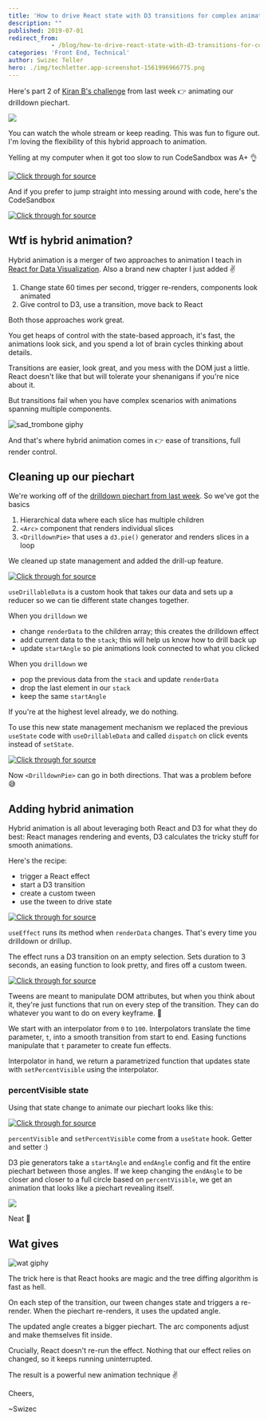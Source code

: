 ```yaml
---
title: 'How to drive React state with D3 transitions for complex animation'
description: ""
published: 2019-07-01
redirect_from: 
            - /blog/how-to-drive-react-state-with-d3-transitions-for-complex-animation/swizec/9143
categories: 'Front End, Technical'
author: Swizec Teller
hero: ./img/techletter.app-screenshot-1561996966775.png
---
```

Here's part 2 of [Kiran B's challenge](https://swizec.com/blog/a-drilldown-piechart-with-react-and-d3/swizec/9140) from last week 👉 animating our drilldown piechart.



![](./img/ygw2Esu.gif)



You can watch the whole stream or keep reading. This was fun to figure out. I'm loving the flexibility of this hybrid approach to animation.



Yelling at my computer when it got too slow to run CodeSandbox was A+ 👌



[![Click through for source](./img/techletter.app-screenshot-1561996966775.png)](https://www.youtube.com/watch?v=LmAFUmmsRyE)



And if you prefer to jump straight into messing around with code, here's the CodeSandbox



[![Click through for source](./img/techletter.app-screenshot-1561996982609.png)](https://codesandbox.io/s/drilldown-piechart-in-react-and-d3-d62y5)



## Wtf is hybrid animation?



Hybrid animation is a merger of two approaches to animation I teach in [React for Data Visualization](https://reactfordataviz.com). Also a brand new chapter I just added ✌️



1. Change state 60 times per second, trigger re-renders, components look animated
2. Give control to D3, use a transition, move back to React



Both those approaches work great.



You get heaps of control with the state-based approach, it's fast, the animations look sick, and you spend a lot of brain cycles thinking about details.



Transitions are easier, look great, and you mess with the DOM just a little. React doesn't like that but will tolerate your shenanigans if you're nice about it.



But transitions fail when you have complex scenarios with animations spanning multiple components.



![sad_trombone giphy](./img/media-3oriOaivTEk4PotVEQ-giphy.gif)



And that's where hybrid animation comes in 👉 ease of transitions, full render control.



## Cleaning up our piechart



We're working off of the [drilldown piechart from last week](https://swizec.com/blog/a-drilldown-piechart-with-react-and-d3/swizec/9140). So we've got the basics



1. Hierarchical data where each slice has multiple children
2. `<Arc>` component that renders individual slices
3. `<DrilldownPie>` that uses a `d3.pie()` generator and renders slices in a loop



We cleaned up state management and added the drill-up feature.



[![Click through for source](./img/techletter.app-screenshot-1561996984642.png)](https://carbon.now.sh/?bg=rgba(255,255,255,1)&t=seti&l=javascript&ds=true&wc=true&wa=true&pv=48px&ph=32px&ln=false&code=function%20useDrillableData(data)%20%7B%0A%20%20const%20initialState%20%3D%20%7B%0A%20%20%20%20renderData%3A%20data%2C%0A%20%20%20%20stack%3A%20%5B%5D%2C%0A%20%20%20%20startAngle%3A%200%0A%20%20%7D%3B%0A%0A%20%20return%20useReducer((state%2C%20action)%20%3D%3E%20%7B%0A%20%20%20%20switch%20(action.type)%20%7B%0A%20%20%20%20%20%20case%20%22drilldown%22%3A%0A%20%20%20%20%20%20%20%20return%20%7B%0A%20%20%20%20%20%20%20%20%20%20renderData%3A%20state.renderData%5Baction.index%5D.children%2C%0A%20%20%20%20%20%20%20%20%20%20stack%3A%20%5B...state.stack%2C%20state.renderData%5D%2C%0A%20%20%20%20%20%20%20%20%20%20startAngle%3A%20action.startAngle%0A%20%20%20%20%20%20%20%20%7D%3B%0A%20%20%20%20%20%20case%20%22drillup%22%3A%0A%20%20%20%20%20%20%20%20if%20(state.stack.length%20%3E%200)%20%7B%0A%20%20%20%20%20%20%20%20%20%20return%20%7B%0A%20%20%20%20%20%20%20%20%20%20%20%20renderData%3A%20state.stack.slice(-1)%5B0%5D%2C%0A%20%20%20%20%20%20%20%20%20%20%20%20stack%3A%20state.stack.slice(0%2C%20-1)%2C%0A%20%20%20%20%20%20%20%20%20%20%20%20startAngle%3A%20state.startAngle%0A%20%20%20%20%20%20%20%20%20%20%7D%3B%0A%20%20%20%20%20%20%20%20%7D%20else%20%7B%0A%20%20%20%20%20%20%20%20%20%20return%20state%3B%0A%20%20%20%20%20%20%20%20%7D%0A%20%20%20%20%20%20default%3A%0A%20%20%20%20%20%20%20%20return%20state%3B%0A%20%20%20%20%7D%0A%20%20%7D%2C%20initialState)%3B%0A%7D)



`useDrillableData` is a custom hook that takes our data and sets up a reducer so we can tie different state changes together.



When you `drilldown` we



- change `renderData` to the children array; this creates the drilldown effect
- add current data to the `stack`; this will help us know how to drill back up
- update `startAngle` so pie animations look connected to what you clicked



When you `drilldown` we



- pop the previous data from the `stack` and update `renderData`
- drop the last element in our `stack`
- keep the same `startAngle`



If you're at the highest level already, we do nothing.



To use this new state management mechanism we replaced the previous `useState` code with `useDrillableData` and called `dispatch` on click events instead of `setState`.



[![Click through for source](./img/techletter.app-screenshot-1561996964164.png)](https://carbon.now.sh/?bg=rgba(255,255,255,1)&t=seti&l=javascript&ds=true&wc=true&wa=true&pv=48px&ph=32px&ln=false&code=const%20DrilldownPie%20%3D%20(%7B%20data%2C%20x%2C%20y%20%7D)%20%3D%3E%20%7B%0A%20%20const%20%5B%7B%20renderData%2C%20startAngle%20%7D%2C%20dispatch%5D%20%3D%20useDrillableData(data)%3B%0A%20%20%0A%20%20%2F%2F%20...%0A%20%20%0A%20%20function%20drilldown(%7B%20startAngle%2C%20index%20%7D)%20%7B%0A%20%20%20%20dispatch(%7B%20type%3A%20%22drilldown%22%2C%20index%2C%20startAngle%20%7D)%3B%0A%20%20%7D%0A%0A%20%20function%20drillup()%20%7B%0A%20%20%20%20dispatch(%7B%20type%3A%20%22drillup%22%20%7D)%3B%0A%20%20%7D)



Now `<DrilldownPie>` can go in both directions. That was a problem before 😅



## Adding hybrid animation



Hybrid animation is all about leveraging both React and D3 for what they do best: React manages rendering and events, D3 calculates the tricky stuff for smooth animations.



Here's the recipe:



- trigger a React effect
- start a D3 transition
- create a custom tween
- use the tween to drive state



[![Click through for source](./img/techletter.app-screenshot-1561996963872.png)](https://carbon.now.sh/?bg=rgba(255,255,255,1)&t=seti&l=javascript&ds=true&wc=true&wa=true&pv=48px&ph=32px&ln=false&code=%20%20useEffect(()%20%3D%3E%20%7B%0A%20%20%20%20d3.selection()%0A%20%20%20%20%20%20.transition(%22pie-reveal%22)%0A%20%20%20%20%20%20.duration(3000)%0A%20%20%20%20%20%20.ease(d3.easeSinInOut)%0A%20%20%20%20%20%20.tween(%22percentVisible%22%2C%20()%20%3D%3E%20%7B%0A%20%20%20%20%20%20%20%20const%20percentInterpolate%20%3D%20d3.interpolate(0%2C%20100)%3B%0A%20%20%20%20%20%20%20%20return%20t%20%3D%3E%20setPercentVisible(percentInterpolate(t))%3B%0A%20%20%20%20%20%20%7D)%3B%0A%20%20%7D%2C%20%5BrenderData%5D)%3B)



`useEffect` runs its method when `renderData` changes. That's every time you drilldown or drillup.



The effect runs a D3 transition on an empty selection. Sets duration to 3 seconds, an easing function to look pretty, and fires off a custom tween.



[![Click through for source](./img/techletter.app-screenshot-1561996963200.png)](https://carbon.now.sh/?bg=rgba(255,255,255,1)&t=seti&l=javascript&ds=true&wc=true&wa=true&pv=48px&ph=32px&ln=false&code=()%20%3D%3E%20%7B%0A%09const%20percentInterpolate%20%3D%20d3.interpolate(0%2C%20100)%3B%0A%09return%20t%20%3D%3E%20setPercentVisible(percentInterpolate(t))%3B%0A%7D)



Tweens are meant to manipulate DOM attributes, but when you think about it, they're just functions that run on every step of the transition. They can do whatever you want to do on every keyframe. 🤔



We start with an interpolator from `0` to `100`. Interpolators translate the time parameter, `t`, into a smooth transition from start to end. Easing functions manipulate that `t` parameter to create fun effects.



Interpolator in hand, we return a parametrized function that updates state with `setPercentVisible` using the interpolator.



### percentVisible state



Using that state change to animate our piechart looks like this:



[![Click through for source](./img/techletter.app-screenshot-1561996980269.png)](https://carbon.now.sh/?bg=rgba(255,255,255,1)&t=seti&l=javascript&ds=true&wc=true&wa=true&pv=48px&ph=32px&ln=false&code=%20%20const%20%5BpercentVisible%2C%20setPercentVisible%5D%20%3D%20useState(0)%3B%0A%0A%20%20const%20pie%20%3D%20d3%0A%20%20%20%20.pie()%0A%20%20%20%20.startAngle(startAngle)%0A%20%20%20%20.endAngle(startAngle%20%2B%20percentVisible%20*%20Math.PI%20*%202)%0A%20%20%20%20.value(d%20%3D%3E%20d.value)%3B)



`percentVisible` and `setPercentVisible` come from a `useState` hook. Getter and setter :)



D3 pie generators take a `startAngle` and `endAngle` config and fit the entire piechart between those angles. If we keep changing the `endAngle` to be closer and closer to a full circle based on `percentVisible`, we get an animation that looks like a piechart revealing itself.



![](./img/ygw2Esu.gif)



Neat 🤘



## Wat gives



![wat giphy](./img/media-3WmWdBzqveXaE-giphy.gif)



The trick here is that React hooks are magic and the tree diffing algorithm is fast as hell.



On each step of the transition, our tween changes state and triggers a re-render. When the piechart re-renders, it uses the updated angle.



The updated angle creates a bigger piechart. The arc components adjust and make themselves fit inside.



Crucially, React doesn't re-run the effect. Nothing that our effect relies on changed, so it keeps running uninterrupted.



The result is a powerful new animation technique ✌️



Cheers,



~Swizec